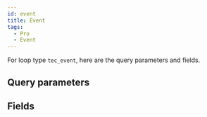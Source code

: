 ```yaml
---
id: event
title: Event
tags:
  - Pro
  - Event
---
```


For loop type `tec_event`, here are the query parameters and fields.

## Query parameters

<QueryArgsList args={json.query_args} />

## Fields

<FieldsList fields={json.fields} />

